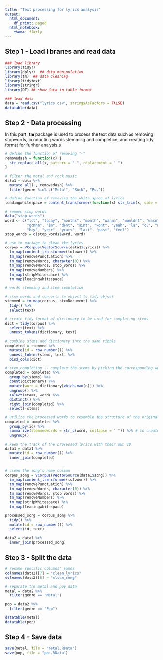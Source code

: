 ```yaml
---
title: "Text processing for lyrics analysis"
output:
  html_document:
    df_print: paged
  html_notebook:
    theme: flatly
---
```



## Step 1 - Load libraries and read data

```r
### load library
library(tidyr)
library(dplyr)  ## data manipulation
library(tm)  ## data cleaning
library(tidytext) 
library(stringr) 
library(DT) ## show data in table format
```

```r
### load data
data = read.csv("lyrics.csv", stringsAsFactors = FALSE)
datatable(data)
```


## Step 2 - Data processing

In this part, **tm** package is used to process the text data such as removing stopwords, conducting words stemming and completion, and creating tidy format for further analysis.s

```r
# define the function of removing "-"
removedash = function(x) {
  str_replace_all(x, pattern = "-", replacement = " ")
}

# filter the metal and rock music
data1 = data %>%
  mutate_all(., removedash) %>%
  filter(genre %in% c("Metal", "Rock", "Pop"))

# define function of removing the white space of lyrics
leadingwhitespace = content_transformer(function(x) str_trim(x, side = "both"))

# remove stop words
data("stop_words")
word <- c("lot", "today", "months", "month", "wanna", "wouldnt", "wasnt", "ha", "na", "ooh", "da",
          "gonna", "im", "dont", "aint", "wont", "yeah", "la", "oi", "nigga", "fuck",
          "hey", "year", "years", "last", "past", "feel")
stop_words = c(stop_words$word, word)

# use tm package to clean the lyrics
corpus = VCorpus(VectorSource(data1$lyrics)) %>%
  tm_map(content_transformer(tolower)) %>%
  tm_map(removePunctuation) %>%
  tm_map(removeWords, character(0)) %>%
  tm_map(removeWords, stop_words) %>%
  tm_map(removeNumbers) %>%
  tm_map(stripWhitespace) %>%
  tm_map(leadingwhitespace)

# words stemming and stem completion

# stem words and converts tm object to tidy object
stemmed = tm_map(corpus, stemDocument) %>%
  tidy() %>%
  select(text)

# create tidy format of dictionary to be used for completing stems
dict = tidy(corpus) %>%
  select(text) %>%
  unnest_tokens(dictionary, text)

# combine stems and dictionary into the same tibble
completed = stemmed %>%
  mutate(id = row_number()) %>%
  unnest_tokens(stems, text) %>%
  bind_cols(dict)

# stem completion -- complete the stems by picking the corresponding word with the highest frequency
completed = completed %>%
  group_by(stems) %>%
  count(dictionary) %>%
  mutate(word = dictionary[which.max(n)]) %>%
  ungroup() %>%
  select(stems, word) %>%
  distinct() %>%
  right_join(completed) %>%
  select(-stems)

# utilize the processed words to resemble the structure of the original lyrics
completed = completed %>%
  group_by(id) %>%
  summarize(stemmedwords = str_c(word, collapse = " ")) %>% # to create a stemmed lyrics 
  ungroup()

# keep the track of the processed lyrics with their own ID
data1 = data1 %>%
  mutate(id = row_number()) %>%
  inner_join(completed)


# clean the song's name column
corpus_song = VCorpus(VectorSource(data1$song)) %>%
  tm_map(content_transformer(tolower)) %>%
  tm_map(removePunctuation) %>%
  tm_map(removeWords, character(0)) %>%
  tm_map(removeWords, stop_words) %>%
  tm_map(removeNumbers) %>%
  tm_map(stripWhitespace) %>%
  tm_map(leadingwhitespace)

processed_song = corpus_song %>%
  tidy() %>%
  mutate(id = row_number()) %>%
  select(id, text)

data2 = data1 %>%
  inner_join(processed_song)
```


## Step 3 - Split the data

```r
# rename specific columns' names
colnames(data2)[7] = "clean_lyrics"
colnames(data2)[8] = "clean_song"

# separate the metal and pop data
metal = data2 %>%
  filter(genre == "Metal")

pop = data2 %>%
  filter(genre == "Pop")

datatable(metal)
datatable(pop)
```


## Step 4 - Save data

```r
save(metal, file = "metal.RData")
save(pop, file = "pop.RData")
```


